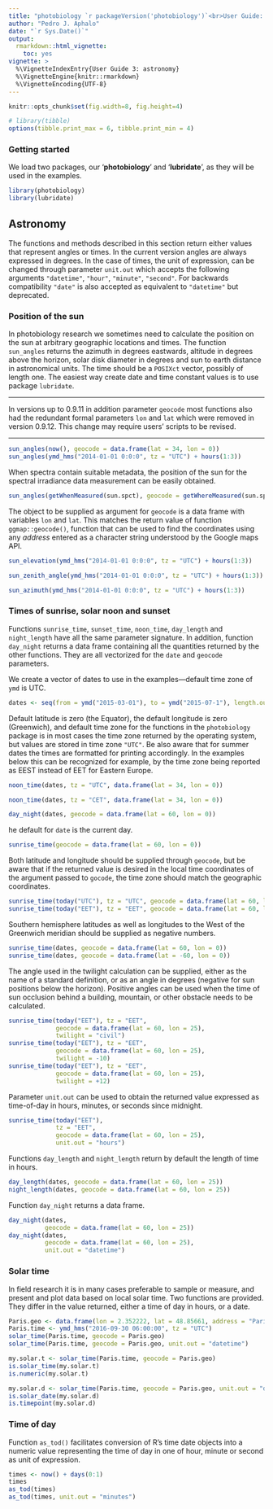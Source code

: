 ---
title: "photobiology `r packageVersion('photobiology')`<br>User Guide: 3 Astronomy"
author: "Pedro J. Aphalo"
date: "`r Sys.Date()`"
output: 
  rmarkdown::html_vignette:
    toc: yes
vignette: >
  %\VignetteIndexEntry{User Guide 3: astronomy}
  %\VignetteEngine{knitr::rmarkdown}
  %\VignetteEncoding{UTF-8}
---

```{r, include=FALSE, echo=FALSE}
knitr::opts_chunk$set(fig.width=8, fig.height=4)
```

```{r, printing-spectra, eval=TRUE, include=FALSE}
# library(tibble)
options(tibble.print_max = 6, tibble.print_min = 4)
```

### Getting started

We load two packages, our '**photobiology**' and '**lubridate**', as they will be used in the examples.

```{r, pkg-load, eval=TRUE}
library(photobiology)
library(lubridate)
```

## Astronomy

The functions and methods described in this section return either values that 
represent angles or times. In the current version angles are always expressed in
degrees. In the case of times, the unit of expression, can be changed through 
parameter `unit.out` which accepts the following arguments `"datetime"`,
`"hour"`, `"minute"`, `"second"`. For backwards compatibility `"date"` is also
accepted as equivalent to `"datetime"` but deprecated.

### Position of the sun

In photobiology research we sometimes need to calculate the position on the sun at arbitrary geographic locations and times. The function `sun_angles` returns the azimuth in degrees eastwards, altitude in degrees above the horizon, solar disk diameter in degrees and sun to earth distance in astronomical units. The time should be a `POSIXct` vector, possibly of length one. The easiest way create date and time constant values is to use package `lubridate`.

<hr>
In versions up to 0.9.11 in addition parameter `geocode` most functions also had
the redundant formal parameters `lon` and `lat` which were removed in version
0.9.12. This change may require users' scripts to be revised.
<hr>

```{r}
sun_angles(now(), geocode = data.frame(lat = 34, lon = 0))
sun_angles(ymd_hms("2014-01-01 0:0:0", tz = "UTC") + hours(1:3))
```

When spectra contain suitable metadata, the position of the sun for the
spectral irradiance data measurement can be easily obtained.

```{r}
sun_angles(getWhenMeasured(sun.spct), geocode = getWhereMeasured(sun.spct))
```

The object to be supplied as argument for `geocode` is a data frame with variables `lon` and `lat`. This matches the return value of function `ggmap::geocode()`, function that can be used to find the coordinates using any _address_ entered as a character string understood by the Google maps API.

```{r}
sun_elevation(ymd_hms("2014-01-01 0:0:0", tz = "UTC") + hours(1:3))
```

```{r}
sun_zenith_angle(ymd_hms("2014-01-01 0:0:0", tz = "UTC") + hours(1:3))
```

```{r}
sun_azimuth(ymd_hms("2014-01-01 0:0:0", tz = "UTC") + hours(1:3))
```

### Times of sunrise, solar noon and sunset

Functions `sunrise_time`, `sunset_time`, `noon_time`, `day_length` and `night_length` have all the same parameter signature. In addition, function `day_night` returns a data frame containing all the quantities returned by the other functions. They are all vectorized for the `date` and `geocode` parameters.

We create a vector of dates to use in the examples---default time zone of `ymd` is UTC.

```{r}
dates <- seq(from = ymd("2015-03-01"), to = ymd("2015-07-1"), length.out = 3)
```

Default latitude is zero (the Equator), the default longitude is zero (Greenwich), and default time zone for the functions in the `photobiology` package is in most cases the time zone returned by the operating system, but values are stored in time zone `"UTC"`. Be also aware that for summer dates the times are formatted for printing accordingly. In the examples below this can be recognized for example, by the time zone being reported as EEST instead of EET for Eastern Europe.

```{r}
noon_time(dates, tz = "UTC", data.frame(lat = 34, lon = 0))
```

```{r}
noon_time(dates, tz = "CET", data.frame(lat = 34, lon = 0))
```

```{r}
day_night(dates, geocode = data.frame(lat = 60, lon = 0))
```

he default for `date` is the current day.

```{r}
sunrise_time(geocode = data.frame(lat = 60, lon = 0))
```

Both latitude and longitude should be supplied through `geocode`, but be aware that if the returned value is desired in the local time coordinates of the argument passed to `gocode`, the time zone should match the geographic coordinates.

```{r}
sunrise_time(today("UTC"), tz = "UTC", geocode = data.frame(lat = 60, lon = 0))
sunrise_time(today("EET"), tz = "EET", geocode = data.frame(lat = 60, lon = 25))
```

Southern hemisphere latitudes as well as longitudes to the West of the Greenwich meridian should be supplied as negative numbers.

```{r}
sunrise_time(dates, geocode = data.frame(lat = 60, lon = 0))
sunrise_time(dates, geocode = data.frame(lat = -60, lon = 0))
```

The angle used in the twilight calculation can be supplied, either as the name of a standard definition, or as an angle in degrees (negative for sun positions below the horizon). Positive angles can be used when the time of sun occlusion behind a building, mountain, or other obstacle needs to be calculated.

```{r}
sunrise_time(today("EET"), tz = "EET", 
             geocode = data.frame(lat = 60, lon = 25),
             twilight = "civil")
sunrise_time(today("EET"), tz = "EET", 
             geocode = data.frame(lat = 60, lon = 25),
             twilight = -10)
sunrise_time(today("EET"), tz = "EET", 
             geocode = data.frame(lat = 60, lon = 25),
             twilight = +12)
```

Parameter `unit.out` can be used to obtain the returned value expressed as time-of-day in hours, minutes, or seconds since midnight.

```{r}
sunrise_time(today("EET"), 
             tz = "EET", 
             geocode = data.frame(lat = 60, lon = 25),
             unit.out = "hours")
```

Functions `day_length` and `night_length` return by default the length of time in hours.

```{r}
day_length(dates, geocode = data.frame(lat = 60, lon = 25))
night_length(dates, geocode = data.frame(lat = 60, lon = 25))
```

Function `day_night` returns a data frame.

```{r}
day_night(dates, 
          geocode = data.frame(lat = 60, lon = 25))
day_night(dates, 
          geocode = data.frame(lat = 60, lon = 25), 
          unit.out = "datetime")
```

### Solar time

In field research it is in many cases preferable to sample or measure, and 
present and plot data based on local solar time. Two functions are provided.
They differ in the value returned, either a time of day in hours, or a date.

```{r}
Paris.geo <- data.frame(lon = 2.352222, lat = 48.85661, address = "Paris")
Paris.time <- ymd_hms("2016-09-30 06:00:00", tz = "UTC")
solar_time(Paris.time, geocode = Paris.geo)
solar_time(Paris.time, geocode = Paris.geo, unit.out = "datetime")
```

```{r}
my.solar.t <- solar_time(Paris.time, geocode = Paris.geo)
is.solar_time(my.solar.t)
is.numeric(my.solar.t)
```

```{r}
my.solar.d <- solar_time(Paris.time, geocode = Paris.geo, unit.out = "datetime")
is.solar_date(my.solar.d)
is.timepoint(my.solar.d)
```

### Time of day

Function `as_tod()` facilitates conversion of R's time date objects into a
numeric value representing the time of day in one of hour, minute or second
as unit of expression.

```{r}
times <- now() + days(0:1)
times
as_tod(times)
as_tod(times, unit.out = "minutes")
```
